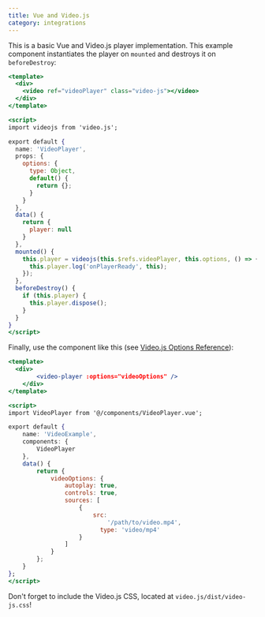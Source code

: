 ```yaml
---
title: Vue and Video.js
category: integrations
---
```


This is a basic Vue and Video.js player implementation. This example component instantiates the player on `mounted` and destroys it on `beforeDestroy`:

```jsx
<template>
  <div>
    <video ref="videoPlayer" class="video-js"></video>
  </div>
</template>

<script>
import videojs from 'video.js';

export default {
  name: 'VideoPlayer',
  props: {
    options: {
      type: Object,
      default() {
        return {};
      }
    }
  },
  data() {
    return {
      player: null
    }
  },
  mounted() {
    this.player = videojs(this.$refs.videoPlayer, this.options, () => {
      this.player.log('onPlayerReady', this);
    });
  },
  beforeDestroy() {
    if (this.player) {
      this.player.dispose();
    }
  }
}
</script>
```

Finally, use the component like this (see [Video.js Options Reference](https://videojs.com/guides/options)):

```jsx
<template>
  <div>
		<video-player :options="videoOptions" />
	</div>
</template>

<script>
import VideoPlayer from '@/components/VideoPlayer.vue';

export default {
	name: 'VideoExample',
	components: {
		VideoPlayer
	},
	data() {
		return {
			videoOptions: {
				autoplay: true,
				controls: true,
				sources: [
					{
						src:
							'/path/to/video.mp4',
						  type: 'video/mp4'
					}
				]
			}
		};
	}
};
</script>
```

Don't forget to include the Video.js CSS, located at `video.js/dist/video-js.css`!

